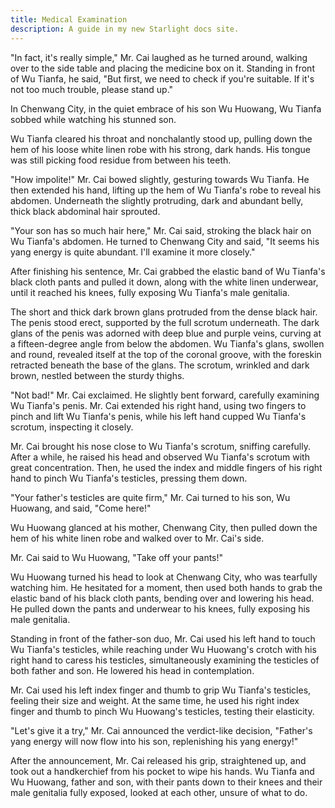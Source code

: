 ```yaml
---
title: Medical Examination
description: A guide in my new Starlight docs site.
---
```


"In fact, it's really simple," Mr. Cai laughed as he turned around, walking over to the side table and placing the medicine box on it. Standing in front of Wu Tianfa, he said, "But first, we need to check if you're suitable. If it's not too much trouble, please stand up."

In Chenwang City, in the quiet embrace of his son Wu Huowang, Wu Tianfa sobbed while watching his stunned son.

Wu Tianfa cleared his throat and nonchalantly stood up, pulling down the hem of his loose white linen robe with his strong, dark hands. His tongue was still picking food residue from between his teeth.

"How impolite!" Mr. Cai bowed slightly, gesturing towards Wu Tianfa. He then extended his hand, lifting up the hem of Wu Tianfa's robe to reveal his abdomen. Underneath the slightly protruding, dark and abundant belly, thick black abdominal hair sprouted.

"Your son has so much hair here," Mr. Cai said, stroking the black hair on Wu Tianfa's abdomen. He turned to Chenwang City and said, "It seems his yang energy is quite abundant. I'll examine it more closely."

After finishing his sentence, Mr. Cai grabbed the elastic band of Wu Tianfa's black cloth pants and pulled it down, along with the white linen underwear, until it reached his knees, fully exposing Wu Tianfa's male genitalia.

The short and thick dark brown glans protruded from the dense black hair. The penis stood erect, supported by the full scrotum underneath. The dark glans of the penis was adorned with deep blue and purple veins, curving at a fifteen-degree angle from below the abdomen. Wu Tianfa's glans, swollen and round, revealed itself at the top of the coronal groove, with the foreskin retracted beneath the base of the glans. The scrotum, wrinkled and dark brown, nestled between the sturdy thighs.

"Not bad!" Mr. Cai exclaimed. He slightly bent forward, carefully examining Wu Tianfa's penis. Mr. Cai extended his right hand, using two fingers to pinch and lift Wu Tianfa's penis, while his left hand cupped Wu Tianfa's scrotum, inspecting it closely.

Mr. Cai brought his nose close to Wu Tianfa's scrotum, sniffing carefully. After a while, he raised his head and observed Wu Tianfa's scrotum with great concentration. Then, he used the index and middle fingers of his right hand to pinch Wu Tianfa's testicles, pressing them down.

"Your father's testicles are quite firm," Mr. Cai turned to his son, Wu Huowang, and said, "Come here!"

Wu Huowang glanced at his mother, Chenwang City, then pulled down the hem of his white linen robe and walked over to Mr. Cai's side.

Mr. Cai said to Wu Huowang, "Take off your pants!"

Wu Huowang turned his head to look at Chenwang City, who was tearfully watching him. He hesitated for a moment, then used both hands to grab the elastic band of his black cloth pants, bending over and lowering his head. He pulled down the pants and underwear to his knees, fully exposing his male genitalia. 

Standing in front of the father-son duo, Mr. Cai used his left hand to touch Wu Tianfa's testicles, while reaching under Wu Huowang's crotch with his right hand to caress his testicles, simultaneously examining the testicles of both father and son. He lowered his head in contemplation.

Mr. Cai used his left index finger and thumb to grip Wu Tianfa's testicles, feeling their size and weight. At the same time, he used his right index finger and thumb to pinch Wu Huowang's testicles, testing their elasticity.

"Let's give it a try," Mr. Cai announced the verdict-like decision, "Father's yang energy will now flow into his son, replenishing his yang energy!"

After the announcement, Mr. Cai released his grip, straightened up, and took out a handkerchief from his pocket to wipe his hands. Wu Tianfa and Wu Huowang, father and son, with their pants down to their knees and their male genitalia fully exposed, looked at each other, unsure of what to do.

